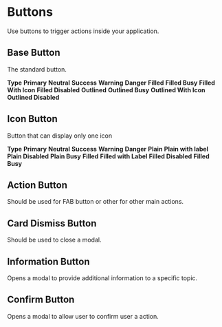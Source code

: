 

<Meta title="Navigation Components/Buttons" />

# Buttons

Use buttons to trigger actions inside your application.

## Base Button

The standard button.

<div style={{ display: 'grid', 'grid-template-columns': '1fr 1fr 1fr 1fr 1fr 1fr', gap: '1rem' }}>
  <strong>Type</strong>
  <strong>Primary</strong>
  <strong>Neutral</strong>
  <strong>Success</strong>
  <strong>Warning</strong>
  <strong>Danger</strong>
  <strong>Filled</strong>
  <Story of={BaseButton.FilledPrimary} />
  <Story of={BaseButton.FilledNeutral} />
  <Story of={BaseButton.FilledSuccess} />
  <Story of={BaseButton.FilledWarning} />
  <Story of={BaseButton.FilledDanger} />
  <strong>Filled Busy</strong>
  <Story of={BaseButton.FilledPrimaryBusy} />
  <Story of={BaseButton.FilledNeutralBusy} />
  <Story of={BaseButton.FilledSuccessBusy} />
  <Story of={BaseButton.FilledWarningBusy} />
  <Story of={BaseButton.FilledDangerBusy} />
  <strong>Filled With Icon</strong>
  <Story of={BaseButton.FilledPrimaryIcon} />
  <Story of={BaseButton.FilledNeutralIcon} />
  <Story of={BaseButton.FilledSuccessIcon} />
  <Story of={BaseButton.FilledWarningIcon} />
  <Story of={BaseButton.FilledDangerIcon} />
  <strong>Filled Disabled</strong>
  <Story of={BaseButton.FilledPrimaryDisabled} />
  <Story of={BaseButton.FilledNeutralDisabled} />
  <Story of={BaseButton.FilledSuccessDisabled} />
  <Story of={BaseButton.FilledWarningDisabled} />
  <Story of={BaseButton.FilledDangerDisabled} />
  <strong>Outlined</strong>
  <Story of={BaseButton.OutlinePrimary} />
  <Story of={BaseButton.OutlineNeutral} />
  <Story of={BaseButton.OutlineSuccess} />
  <Story of={BaseButton.OutlineWarning} />
  <Story of={BaseButton.OutlineDanger} />
  <strong>Outlined Busy</strong>
  <Story of={BaseButton.OutlinePrimaryBusy} />
  <Story of={BaseButton.OutlineNeutralBusy} />
  <Story of={BaseButton.OutlineSuccessBusy} />
  <Story of={BaseButton.OutlineWarningBusy} />
  <Story of={BaseButton.OutlineDangerBusy} />
  <strong>Outlined With Icon</strong>
  <Story of={BaseButton.OutlinePrimaryIcon} />
  <Story of={BaseButton.OutlineNeutralIcon} />
  <Story of={BaseButton.OutlineSuccessIcon} />
  <Story of={BaseButton.OutlineWarningIcon} />
  <Story of={BaseButton.OutlineDangerIcon} />
  <strong>Outlined Disabled</strong>
  <Story of={BaseButton.OutlinePrimaryDisabled} />
  <Story of={BaseButton.OutlineNeutralDisabled} />
  <Story of={BaseButton.OutlineSuccessDisabled} />
  <Story of={BaseButton.OutlineWarningDisabled} />
  <Story of={BaseButton.OutlineDangerDisabled} />
</div>

## Icon Button

Button that can display only one icon

<div
  style={{
    display: 'grid',
    'grid-template-columns': '1fr 1fr 1fr 1fr 1fr 1fr',
    gap: '1rem',
    justifyItems: 'center'
  }}
>
  <strong style={{ justifySelf: 'start' }}>Type</strong>
  <strong>Primary</strong>
  <strong>Neutral</strong>
  <strong>Success</strong>
  <strong>Warning</strong>
  <strong>Danger</strong>
  <strong style={{ justifySelf: 'start' }}>Plain</strong>
  <Story of={IconButton.Primary} />
  <Story of={IconButton.Neutral} />
  <Story of={IconButton.Success} />
  <Story of={IconButton.Warning} />
  <Story of={IconButton.Danger} />
  <strong style={{ justifySelf: 'start' }}>Plain with label</strong>
  <Story of={IconButton.PrimaryWithLabel} />
  <Story of={IconButton.NeutralWithLabel} />
  <Story of={IconButton.SuccessWithLabel} />
  <Story of={IconButton.WarningWithLabel} />
  <Story of={IconButton.DangerWithLabel} />
  <strong style={{ justifySelf: 'start' }}>Plain Disabled</strong>
  <Story of={IconButton.PrimaryDisabled} />
  <Story of={IconButton.NeutralDisabled} />
  <Story of={IconButton.SuccessDisabled} />
  <Story of={IconButton.WarningDisabled} />
  <Story of={IconButton.DangerDisabled} />
  <strong style={{ justifySelf: 'start' }}>Plain Busy</strong>
  <Story of={IconButton.PrimaryBusy} />
  <Story of={IconButton.NeutralBusy} />
  <Story of={IconButton.SuccessBusy} />
  <Story of={IconButton.WarningBusy} />
  <Story of={IconButton.DangerBusy} />
  <strong style={{ justifySelf: 'start' }}>Filled</strong>
  <Story of={IconButton.PrimaryFilled} />
  <Story of={IconButton.NeutralFilled} />
  <Story of={IconButton.SuccessFilled} />
  <Story of={IconButton.WarningFilled} />
  <Story of={IconButton.DangerFilled} />
  <strong style={{ justifySelf: 'start' }}>Filled with Label</strong>
  <Story of={IconButton.PrimaryFilledWithLabel} />
  <Story of={IconButton.NeutralFilledWithLabel} />
  <Story of={IconButton.SuccessFilledWithLabel} />
  <Story of={IconButton.WarningFilledWithLabel} />
  <Story of={IconButton.DangerFilledWithLabel} />
  <strong style={{ justifySelf: 'start' }}>Filled Disabled</strong>
  <Story of={IconButton.PrimaryFilledDisabled} />
  <Story of={IconButton.NeutralFilledDisabled} />
  <Story of={IconButton.SuccessFilledDisabled} />
  <Story of={IconButton.WarningFilledDisabled} />
  <Story of={IconButton.DangerFilledDisabled} />
  <strong style={{ justifySelf: 'start' }}>Filled Busy</strong>
  <Story of={IconButton.PrimaryFilledBusy} />
  <Story of={IconButton.NeutralFilledBusy} />
  <Story of={IconButton.SuccessFilledBusy} />
  <Story of={IconButton.WarningFilledBusy} />
  <Story of={IconButton.DangerFilledBusy} />
</div>

## Action Button

Should be used for FAB button or other for other main actions.

<Story of={ActionButton.Default} />

## Card Dismiss Button

Should be used to close a modal.

<Story of={CardDismissButton.Default} />

## Information Button

Opens a modal to provide additional information to a specific topic.

<Story of={InformationButton.Default} />

## Confirm Button

Opens a modal to allow user to confirm user a action.

<Story of={ConfirmButton.Default} />
